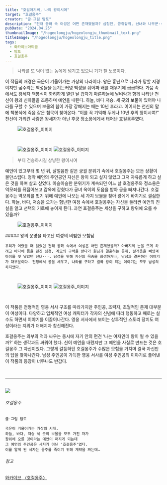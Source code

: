 ```yaml
---
title: "호걸아기씨, 나의 왕이시여"
target: "호걸옹주"
creator: "글·그림 탐토"
description: "전래 동화 속 여성은 어떤 존재였을까? 심청전, 콩쥐팥쥐, 선녀와 나무꾼···. 남성을 위해 희생하거나 남성과 결혼하는 이야기가 많다. 위기에 빠진 세상을 구하는 영웅 서사의 주인공은 대부분 남성이었다."
pubDate: "2024.04.25"
thumbnailImage: "/hogeolongju/hogeolongju_thumbnail_text.png"
titleImage: "/hogeolongju/hogeolongju_title.png"
tags:
  - 와카이브아티클
  - 탐토
  - 호걸옹주
---
```


> 나라를 또 덕이 없는 놈에게 넘기고 있으니 기가 찰 노릇이다.

<div class="groups">  
  <div class="group-context">
    이 작품의 배경은 국운이 기울어가는 가상의 나라이다. 왕은 흉년으로 나라가 망할 지경이지만 굶주리는 백성들을 돕기는커녕 백성을 쥐어짜 배를 채우기에 급급하다. 가뭄 속에서도 왕세자 책봉식이 화려하게 열린 날 갑자기 마른하늘에 날벼락과 함께 나타난 천신이 왕과 신하들을 조롱하며 예언을 내린다. 하늘, 바다 저승. 세 곳의 보물이 있어야 나라를 구할 수 있으며 보물의 힘이 가장 강해지는 때는 10년 후라고. 이어지는 천신의 말에 책봉식에 죽음 같은 침묵이 찾아온다. “이를 꼭 기억해 두게나 10년 후의 왕이시여!” 천신이 가리킨 사람은 왕세자가 아닌 후궁 정소용에게서 태어난 호걸옹주였다.
  </div>
  <figure class="group-image">
    <img src="/hogeolongju/hogeolongju_context1.jpg" alt="호걸옹주_이미지"/>
  </figure>
</div>

<br />

<figure>
  <img src="/hogeolongju/hogeolongju_context2.jpg" alt="호걸옹주_이미지"/>
  <img src="/hogeolongju/hogeolongju_context3.jpg" alt="호걸옹주_이미지"/>
</figure>

> 부디 건승하시길 상냥한 왕이시여

예언이 있고부터 몇 년 뒤, 살얼음판 같은 궁궐 분위기 속에서 호걸옹주는 모든 상황이 불만스럽다. 정작 예언의 주인공인 자신은 왕이 되고 싶지 않았고 그저 자유롭게 하고 싶은 것을 하며 살고 싶었다. 아슬아슬한 분위기가 계속되던 어느 날 호걸옹주와 정소용은 역모죄를 뒤집어쓰고 감옥에 갇혔다가 궁녀 옥이의 도움을 받아 궁을 빠져나간다. 호걸옹주는 역모죄를 벗기 위해 예언에 나오는 세 가지 보물을 찾아 왕에게 바치기로 결심한다. 하늘, 바다, 저승을 오가는 험난한 여정 속에서 호걸옹주는 자신을 둘러싼 예언의 진실을 알고 선택의 기로에 놓이게 된다. 과연 호걸옹주는 세상을 구하고 왕위에 오를 수 있을까?

<div class="groups">
  <figure class="group-image">
    <img src="/hogeolongju/hogeolongju_context4.jpg" alt="호걸옹주_이미지"/>
  </figure>
  <div class="group-context">
    ##### 왕의 운명을 타고난 여성의 비범한 모험담

    우리가 어렸을 때 읽었던 전래 동화 속에서 여성은 어떤 존재였을까? 아버지의 눈을 뜨게 하려고 바다에 몸을 던진 심청, 계모의 구박을 받다가 원님과 결혼하는 콩쥐, 날개옷을 빼앗겨 아이를 셋 낳았던 선녀···. 남성을 위해 자신의 목숨을 희생하거나, 남성과 결혼하는 이야기가 대부분이다. 전쟁에서 공을 세우고, 나라를 구하고 결국 왕이 되는 이야기는 모두 남성의 차지였다.
  </div>
</div>

<br />

<figure>
  <img src="/hogeolongju/hogeolongju_context5.jpg" alt="호걸옹주_이미지"/>
  <img src="/hogeolongju/hogeolongju_context6.jpg" alt="호걸옹주_이미지"/>
</figure>

<br />

이 작품은 전형적인 영웅 서사 구조를 따라가지만 주인공, 조력자, 초월적인 존재 대부분이 여성이다. 다양하고 입체적인 여성 캐릭터가 각자의 신념에 따라 행동하고 때로는 실수도 하면서 이야기를 이끌어나간다. 영웅 서사에서 보이는 상투적인 스토리 장치도 여성이라는 지위가 더해지자 참신해진다.

호걸옹주는 외부의 적과 싸우는 동시에 자기 안의 편견 ‘나는 여자인데 왕이 될 수 있을까?’ 하는 생각과도 싸워야 했다. 신이 예언을 내렸지만 그 예언을 사실로 만드는 것은 호걸옹주 그 자신이었다. 그렇게 갈등하던 호걸옹주가 수많은 모험을 거치며 결국 자신만의 답을 찾아나간다. 남성 주인공이 가득한 영웅 서사를 여성 주인공의 이야기로 풀어낸 이 작품의 등장이 너무나도 반갑다.

<br />

---

<br />

<div class="target_introduce">
  <img src="/hogeolongju/hogeolongju_book.jpg" />

  <div>
    <h6>호걸옹주</h6>

    글·그림 탐토

    국운이 기울어가는 가상의 시대.
    하늘, 바다, 저승 세 곳의 보물을 모두 가진 자가
    왕위에 오를 것이라는 예언이 퍼지게 되는데
    그 예언의 주인공은 세자가 아닌 '호걸옹주'였다.
    이를 알게 된 세자는 옹주를 죽이기 위해 계략을 짜는데…

  </div>
</div>

<div class="relations">
  <h6>참고</h6>
  <a href="https://www.womynarchive.com?s=호걸옹주" target="_blank">
    와카이브 〈호걸옹주〉
  </a>
</div>
